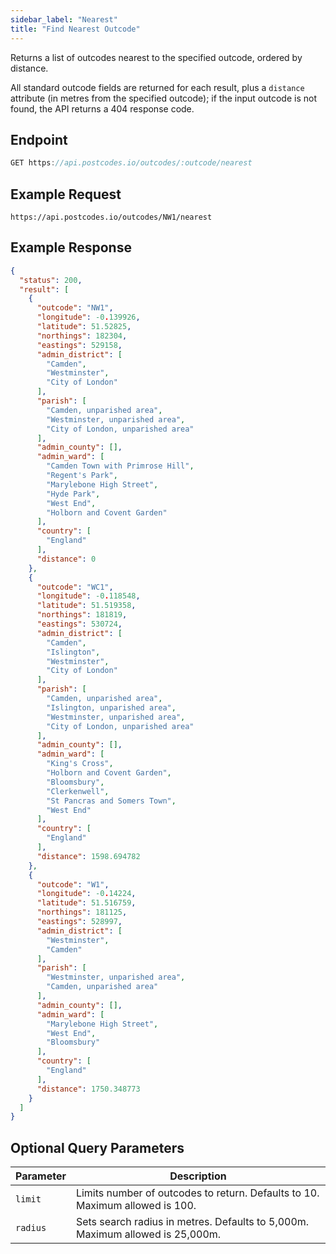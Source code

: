 ```yaml
---
sidebar_label: "Nearest"
title: "Find Nearest Outcode"
---
```


Returns a list of outcodes nearest to the specified outcode, ordered by distance.

All standard outcode fields are returned for each result, plus a `distance` attribute (in metres from the specified outcode); if the input outcode is not found, the API returns a 404 response code.

## Endpoint

```javascript
GET https://api.postcodes.io/outcodes/:outcode/nearest
```

## Example Request

```
https://api.postcodes.io/outcodes/NW1/nearest
```

## Example Response

```json
{
  "status": 200,
  "result": [
    {
      "outcode": "NW1",
      "longitude": -0.139926,
      "latitude": 51.52825,
      "northings": 182304,
      "eastings": 529158,
      "admin_district": [
        "Camden",
        "Westminster",
        "City of London"
      ],
      "parish": [
        "Camden, unparished area",
        "Westminster, unparished area",
        "City of London, unparished area"
      ],
      "admin_county": [],
      "admin_ward": [
        "Camden Town with Primrose Hill",
        "Regent's Park",
        "Marylebone High Street",
        "Hyde Park",
        "West End",
        "Holborn and Covent Garden"
      ],
      "country": [
        "England"
      ],
      "distance": 0
    },
    {
      "outcode": "WC1",
      "longitude": -0.118548,
      "latitude": 51.519358,
      "northings": 181819,
      "eastings": 530724,
      "admin_district": [
        "Camden",
        "Islington",
        "Westminster",
        "City of London"
      ],
      "parish": [
        "Camden, unparished area",
        "Islington, unparished area",
        "Westminster, unparished area",
        "City of London, unparished area"
      ],
      "admin_county": [],
      "admin_ward": [
        "King's Cross",
        "Holborn and Covent Garden",
        "Bloomsbury",
        "Clerkenwell",
        "St Pancras and Somers Town",
        "West End"
      ],
      "country": [
        "England"
      ],
      "distance": 1598.694782
    },
    {
      "outcode": "W1",
      "longitude": -0.14224,
      "latitude": 51.516759,
      "northings": 181125,
      "eastings": 528997,
      "admin_district": [
        "Westminster",
        "Camden"
      ],
      "parish": [
        "Westminster, unparished area",
        "Camden, unparished area"
      ],
      "admin_county": [],
      "admin_ward": [
        "Marylebone High Street",
        "West End",
        "Bloomsbury"
      ],
      "country": [
        "England"
      ],
      "distance": 1750.348773
    }
  ]
}
```

## Optional Query Parameters

| Parameter | Description                                                                   |
| --------- | ----------------------------------------------------------------------------- |
| `limit`   | Limits number of outcodes to return. Defaults to 10. Maximum allowed is 100.  |
| `radius`  | Sets search radius in metres. Defaults to 5,000m. Maximum allowed is 25,000m. |
